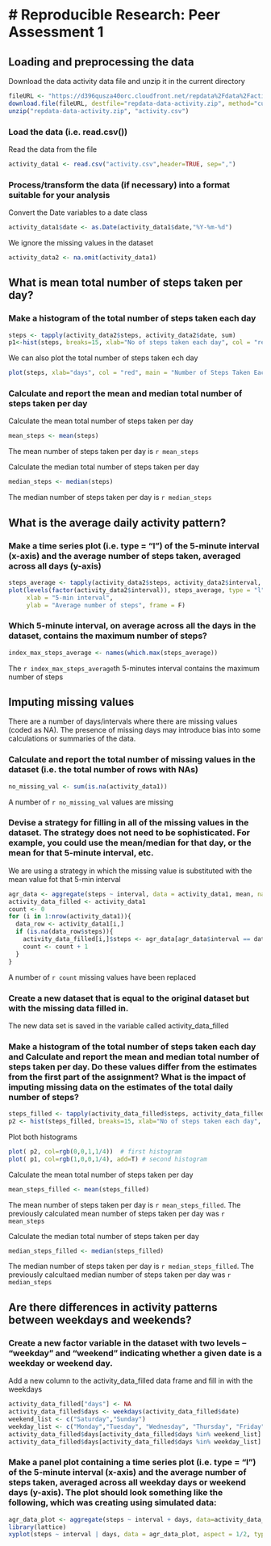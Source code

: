 # Reproducible Research: Peer Assessment 1
================================================

## Loading and preprocessing the data

Download the data activity data file and unzip it in the current directory

```r
fileURL <- "https://d396qusza40orc.cloudfront.net/repdata%2Fdata%2Factivity.zip"
download.file(fileURL, destfile="repdata-data-activity.zip", method="curl")
unzip("repdata-data-activity.zip", "activity.csv")
```

### Load the data (i.e. read.csv())

Read the data from the file

```r
activity_data1 <- read.csv("activity.csv",header=TRUE, sep=",")
```

### Process/transform the data (if necessary) into a format suitable for your analysis

Convert the Date variables to a date class

```r
activity_data1$date <- as.Date(activity_data1$date,"%Y-%m-%d")
```

We ignore the missing values in the dataset

```r
activity_data2 <- na.omit(activity_data1)
```

## What is mean total number of steps taken per day?

### Make a histogram of the total number of steps taken each day
```r
steps <- tapply(activity_data2$steps, activity_data2$date, sum)
p1<-hist(steps, breaks=15, xlab="No of steps taken each day", col = "red", main = "Histogram Steps Taken Each Day")
```

We can also plot the total number of steps taken ech day 
```r
plot(steps, xlab="days", col = "red", main = "Number of Steps Taken Each Day")
```

### Calculate and report the mean and median total number of steps taken per day

Calculate the mean total number of steps taken per day
```r
mean_steps <- mean(steps)
```

The mean number of steps taken per day is `r mean_steps`

Calculate the median total number of steps taken per day
```r
median_steps <- median(steps)
```

The median number of steps taken per day is `r median_steps`

## What is the average daily activity pattern?

### Make a time series plot (i.e. type = "l") of the 5-minute interval (x-axis) and the average number of steps taken, averaged across all days (y-axis)

```r
steps_average <- tapply(activity_data2$steps, activity_data2$interval, mean)
plot(levels(factor(activity_data2$interval)), steps_average, type = "l", col = "green", 
     xlab = "5-min interval", 
     ylab = "Average number of steps", frame = F)
```

### Which 5-minute interval, on average across all the days in the dataset, contains the maximum number of steps?

```r
index_max_steps_average <- names(which.max(steps_average))
```
The `r index_max_steps_average`th 5-minutes interval contains the maximum number of steps


## Imputing missing values
There are a number of days/intervals where there are missing values (coded as NA). The presence of missing days may introduce bias into some calculations or summaries of the data.

### Calculate and report the total number of missing values in the dataset (i.e. the total number of rows with NAs)
```r
no_missing_val <- sum(is.na(activity_data1))
```
A number of `r no_missing_val` values are missing

### Devise a strategy for filling in all of the missing values in the dataset. The strategy does not need to be sophisticated. For example, you could use the mean/median for that day, or the mean for that 5-minute interval, etc.

We are using a strategy in which the missing value is substituted with the mean value fot that 5-min interval
```r
agr_data <- aggregate(steps ~ interval, data = activity_data1, mean, na.rm = TRUE)
activity_data_filled <- activity_data1
count <- 0
for (i in 1:nrow(activity_data1)){
  data_row <- activity_data1[i,]
  if (is.na(data_row$steps)){
    activity_data_filled[i,]$steps <- agr_data[agr_data$interval == data_row$interval,]$steps
    count <- count + 1
  }
}
```
A number of `r count` missing values have been replaced

### Create a new dataset that is equal to the original dataset but with the missing data filled in.
The new data set is saved in the variable called activity_data_filled

### Make a histogram of the total number of steps taken each day and Calculate and report the mean and median total number of steps taken per day. Do these values differ from the estimates from the first part of the assignment? What is the impact of imputing missing data on the estimates of the total daily number of steps?

```r
steps_filled <- tapply(activity_data_filled$steps, activity_data_filled$date, sum)
p2 <- hist(steps_filled, breaks=15, xlab="No of steps taken each day", col = "red", main = "Histogram Steps Taken Each Day")
```

Plot both histograms
```r
plot( p2, col=rgb(0,0,1,1/4))  # first histogram
plot( p1, col=rgb(1,0,0,1/4), add=T) # second histogram
```

Calculate the mean total number of steps taken per day
```r
mean_steps_filled <- mean(steps_filled)
```

The mean number of steps taken per day is `r mean_steps_filled`. The previously calculated mean number of steps taken per day was `r mean_steps`

Calculate the median total number of steps taken per day
```r
median_steps_filled <- median(steps_filled)
```

The median number of steps taken per day is `r median_steps_filled`. The previously calcultaed median number of steps taken per day was `r median_steps`

## Are there differences in activity patterns between weekdays and weekends?

### Create a new factor variable in the dataset with two levels – “weekday” and “weekend” indicating whether a given date is a weekday or weekend day.
Add a new column to the activity_data_filled data frame and fill in with the weekdays
```r
activity_data_filled["days"] <- NA
activity_data_filled$days <- weekdays(activity_data_filled$date)
weekend_list <- c("Saturday","Sunday")
weekday_list <- c("Monday","Tuesday", "Wednesday", "Thursday", "Friday")
activity_data_filled$days[activity_data_filled$days %in% weekend_list] <- "weekend"
activity_data_filled$days[activity_data_filled$days %in% weekday_list] <- "weekdays"
```

### Make a panel plot containing a time series plot (i.e. type = "l") of the 5-minute interval (x-axis) and the average number of steps taken, averaged across all weekday days or weekend days (y-axis). The plot should look something like the following, which was creating using simulated data:
```r
agr_data_plot <- aggregate(steps ~ interval + days, data=activity_data_filled, FUN=mean)
library(lattice)
xyplot(steps ~ interval | days, data = agr_data_plot, aspect = 1/2, type = "l")
```

